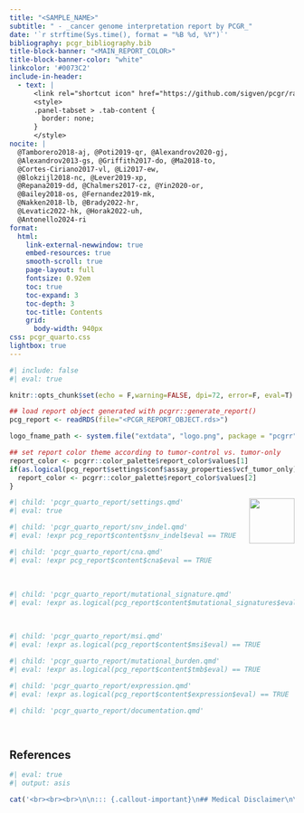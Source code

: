 ```yaml
---
title: "<SAMPLE_NAME>"
subtitle: " - _cancer genome interpretation report by PCGR_"
date: '`r strftime(Sys.time(), format = "%B %d, %Y")`'
bibliography: pcgr_bibliography.bib
title-block-banner: "<MAIN_REPORT_COLOR>"
title-block-banner-color: "white"
linkcolor: '#0073C2'
include-in-header:
  - text: |
      <link rel="shortcut icon" href="https://github.com/sigven/pcgr/raw/master/pcgrr/pkgdown/favicon/favicon-16x16.png" />
      <style>
      .panel-tabset > .tab-content {
        border: none;
      }
      </style>
nocite: |
  @Tamborero2018-aj, @Poti2019-qr, @Alexandrov2020-gj, 
  @Alexandrov2013-gs, @Griffith2017-do, @Ma2018-to, 
  @Cortes-Ciriano2017-vl, @Li2017-ew,
  @Blokzijl2018-nc, @Lever2019-xp, 
  @Repana2019-dd, @Chalmers2017-cz, @Yin2020-or, 
  @Bailey2018-os, @Fernandez2019-mk,
  @Nakken2018-lb, @Brady2022-hr,
  @Levatic2022-hk, @Horak2022-uh,
  @Antonello2024-ri
format: 
  html:
    link-external-newwindow: true
    embed-resources: true
    smooth-scroll: true
    page-layout: full
    fontsize: 0.92em
    toc: true
    toc-expand: 3
    toc-depth: 3
    toc-title: Contents
    grid:
      body-width: 940px
css: pcgr_quarto.css
lightbox: true
---
```


```r
#| include: false
#| eval: true

knitr::opts_chunk$set(echo = F,warning=FALSE, dpi=72, error=F, eval=T)

## load report object generated with pcgrr::generate_report()
pcg_report <- readRDS(file="<PCGR_REPORT_OBJECT.rds>")

logo_fname_path <- system.file("extdata", "logo.png", package = "pcgrr")

## set report color theme according to tumor-control vs. tumor-only
report_color <- pcgrr::color_palette$report_color$values[1]
if(as.logical(pcg_report$settings$conf$assay_properties$vcf_tumor_only) == TRUE){
  report_color <- pcgrr::color_palette$report_color$values[2]
}
```

<a href="https://sigven.github.io/pcgr">
  <img src="`r logo_fname_path`" title="" alt="" align="right" width="80"/>
</a>

```r
#| child: 'pcgr_quarto_report/settings.qmd'
#| eval: true
```

```r
#| child: 'pcgr_quarto_report/snv_indel.qmd'
#| eval: !expr pcg_report$content$snv_indel$eval == TRUE
```

```r
#| child: 'pcgr_quarto_report/cna.qmd'
#| eval: !expr pcg_report$content$cna$eval == TRUE
```

<br>

```r
#| child: 'pcgr_quarto_report/mutational_signature.qmd'
#| eval: !expr as.logical(pcg_report$content$mutational_signatures$eval) == TRUE
```

<br>

```r
#| child: 'pcgr_quarto_report/msi.qmd'
#| eval: !expr as.logical(pcg_report$content$msi$eval) == TRUE
```

```r
#| child: 'pcgr_quarto_report/mutational_burden.qmd'
#| eval: !expr as.logical(pcg_report$content$tmb$eval) == TRUE
```

```r
#| child: 'pcgr_quarto_report/expression.qmd'
#| eval: !expr as.logical(pcg_report$content$expression$eval) == TRUE
```


```r
#| child: 'pcgr_quarto_report/documentation.qmd'
```

<br>

<font size="-1">

## References

::: {#refs}
:::

</font>

```r
#| eval: true
#| output: asis

cat('<br><br><br>\n\n::: {.callout-important}\n## Medical Disclaimer\n\n<i>The information contained in this cancer genome report is intended for research purposes only. We make no representations or warranties of any kind, expressed or implied, about the completeness, accuracy, reliability, suitability or availability with respect to the sequencing report or the information, products, services, for interpretation or use in clinical practice, or otherwise contained in the report for any purpose. Any reliance you place on information in the report is therefore strictly at your own risk. In no event will we be liable for any loss or damage including without limitation, indirect or consequential loss or damage, or any loss or damage whatsoever arising from loss of data or profits arising out of, or in connection with, the use of this genome report.</i><br>\n\n:::')

```


